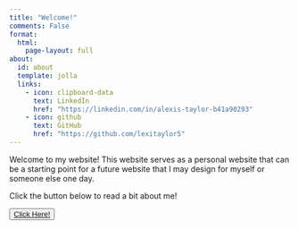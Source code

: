 ```yaml
---
title: "Welcome!"
comments: False
format:
  html:
    page-layout: full
about:
  id: about
  template: jolla
  links:
    - icon: clipboard-data
      text: LinkedIn
      href: "https://linkedin.com/in/alexis-taylor-b41a90293"
    - icon: github
      text: GitHub
      href: "https://github.com/lexitaylor5"
---
```

:::{#about}
Welcome to my website! This website serves as a personal website that can be a starting point for a future website that I may design for myself or someone else one day. 

Click the button below to read a bit about me!
```{=html}
<button type="button" class="btn btn-primary">
    <a href="about.html">
      Click Here!
    </a>
</button>
```
:::